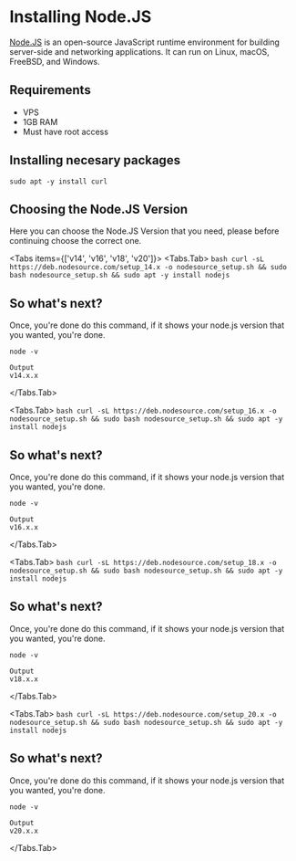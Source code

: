
# Installing Node.JS
[Node.JS](https://nodejs.org/) is an open-source JavaScript runtime environment for building server-side and networking applications. It can run on Linux, macOS, FreeBSD, and Windows.

## Requirements
- VPS
- 1GB RAM
- Must have root access

## Installing necesary packages
```
sudo apt -y install curl
```
## Choosing the Node.JS Version

<Callout type="info" emoji="💡">
  Here you can choose the Node.JS Version that you need, please before continuing choose the correct one.
</Callout>

<Tabs items={['v14', 'v16', 'v18', 'v20']}>
  <Tabs.Tab>
    ```bash
    curl -sL https://deb.nodesource.com/setup_14.x -o nodesource_setup.sh && sudo bash nodesource_setup.sh && sudo apt -y install nodejs
    ```

## So what's next?
Once, you're done do this command, if it shows your node.js version that you wanted, you're done.

```
node -v
```

```
Output
v14.x.x
```
  </Tabs.Tab>

  <Tabs.Tab>
    ```bash
    curl -sL https://deb.nodesource.com/setup_16.x -o nodesource_setup.sh && sudo bash nodesource_setup.sh && sudo apt -y install nodejs
    ```
## So what's next?
Once, you're done do this command, if it shows your node.js version that you wanted, you're done.

```
node -v
```

```
Output
v16.x.x
```
  </Tabs.Tab>

  <Tabs.Tab>
    ```bash
    curl -sL https://deb.nodesource.com/setup_18.x -o nodesource_setup.sh && sudo bash nodesource_setup.sh && sudo apt -y install nodejs
    ```
## So what's next?
Once, you're done do this command, if it shows your node.js version that you wanted, you're done.

```
node -v
```

```
Output
v18.x.x
```
  </Tabs.Tab>

  <Tabs.Tab>
    ```bash
    curl -sL https://deb.nodesource.com/setup_20.x -o nodesource_setup.sh && sudo bash nodesource_setup.sh && sudo apt -y install nodejs
    ```
## So what's next?
Once, you're done do this command, if it shows your node.js version that you wanted, you're done.

```
node -v
```

```
Output
v20.x.x
```
  </Tabs.Tab>
</Tabs>